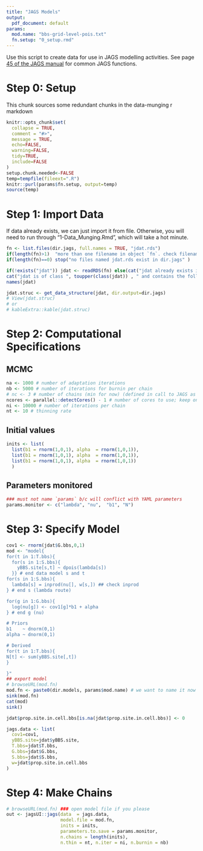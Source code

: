 ```yaml
---
title: "JAGS Models"
output:
  pdf_document: default
params:
  mod.name: "bbs-grid-level-pois.txt"
  fn.setup: "0_setup.rmd"
---
```

Use this script to create data for use in JAGS modelling activities. See page [45 of the JAGS manual](https://people.stat.sc.edu/hansont/stat740/jags_user_manual.pdf) for common JAGS functions. 

# Step 0: Setup 
 This chunk sources some redundant chunks in the data-munging r markdown
```r
knitr::opts_chunk$set(
  collapse = TRUE,
  comment = "#>", 
  message = TRUE, 
  echo=FALSE, 
  warning=FALSE, 
  tidy=TRUE, 
  include=FALSE
)
setup.chunk.needed<-FALSE
temp=tempfile(fileext=".R")
knitr::purl(params$fn.setup, output=temp)
source(temp)
```

# Step 1: Import Data
If data already exists, we can just import it from file. Otherwise, you will need to run through "1-Data_Munging.Rmd", which will take a hot minute.
```r
fn <- list.files(dir.jags, full.names = TRUE, "jdat.rds")
if(length(fn)>1)  "more than one filename in object `fn`. check filenames in dir.jags"
if(length(fn)==0) stop("no files named jdat.rds exist in dir.jags" )

if(!exists("jdat")) jdat <- readRDS(fn) else(cat("jdat already exists in environment. not overwriting."))
cat("jdat is of class ", toupper(class(jdat)) , " and contains the following ", length(jdat), " lists:")
names(jdat)
```

```r
jdat.struc <- get_data_structure(jdat, dir.output=dir.jags)
# View(jdat.struc)
# or
# kableExtra::kable(jdat.struc)
```

# Step 2: Computational Specifications
## MCMC
```r
na <- 1000 # number of adaptation iterations
nb <- 5000 # number of iterations for burnin per chain
# nc <- 3 # number of chains (min for now) (defined in call to JAGS as the length of inits list)
ncores <- parallel::detectCores() - 1 # number of cores to use; keep one free just in case, or not
ni <- 10000 # number of iterations per chain
nt <- 10 # thinning rate
```

## Initial values
```r
inits <- list(
  list(b1 = rnorm(1,0,1), alpha  = rnorm(1,0,1)),
  list(b1 = rnorm(1,0,1), alpha  = rnorm(1,0,1)),     
  list(b1 = rnorm(1,0,1), alpha  = rnorm(1,0,1))
  ) 
```

## Parameters monitored
```r
### must not name `params` b/c will conflict with YAML parameters
params.monitor <- c("lambda", "nu",  "b1", "N")
```

# Step 3: Specify Model
<!-- model{ -->
```r
cov1 <- rnorm(jdat$G.bbs,0,1)
mod <- "model{
for(t in 1:T.bbs){
  for(s in 1:S.bbs){
    yBBS.site[s,t] ~ dpois(lambda[s])
  }} # end data model s and t
for(s in 1:S.bbs){
  lambda[s] = inprod(nu[], w[s,]) ## check inprod
} # end s (lambda route)

for(g in 1:G.bbs){
  log(nu[g]) <- cov1[g]*b1 + alpha 
} # end g (nu)

# Priors
b1    ~ dnorm(0,1)
alpha ~ dnorm(0,1)

# Derived
for(t in 1:T.bbs){
N[t] <- sum(yBBS.site[,t])
}

}"
## export model
# browseURL(mod.fn)
mod.fn <- paste0(dir.models, params$mod.name) # we want to name it now so we can call in jags functions
sink(mod.fn)
cat(mod)
sink()
```

```r
jdat$prop.site.in.cell.bbs[is.na(jdat$prop.site.in.cell.bbs)] <- 0

jags.data <- list(
  cov1=cov1, 
  yBBS.site=jdat$yBBS.site, 
  T.bbs=jdat$T.bbs, 
  G.bbs=jdat$G.bbs, 
  S.bbs=jdat$S.bbs, 
  w=jdat$prop.site.in.cell.bbs
)
```

# Step 4: Make Chains
```r
# browseURL(mod.fn) ### open model file if you please
out <- jagsUI::jags(data  = jags.data,
                    model.file = mod.fn,
                    inits = inits,
                    parameters.to.save = params.monitor,
                    n.chains = length(inits), 
                    n.thin = nt, n.iter = ni, n.burnin = nb)
```

